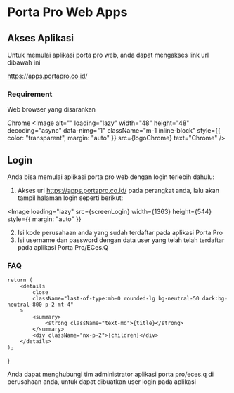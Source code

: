 
# Porta Pro Web Apps

## Akses Aplikasi
Untuk memulai aplikasi porta pro web, anda dapat mengakses link url dibawah ini

https://apps.portapro.co.id/


### Requirement

Web browser yang disarankan

Chrome
    <Image
        alt=""
        loading="lazy"
        width="48"
        height="48"
        decoding="async"
        data-nimg="1"
        className="m-1 inline-block"
        style={{
            color: "transparent",
            margin: "auto" 
        }}
        src={logoChrome}
        text="Chrome"
    />


## Login

Anda bisa memulai aplikasi porta pro web dengan login terlebih dahulu:

1. Akses url https://apps.portapro.co.id/ pada perangkat anda, lalu akan tampil halaman login seperti berikut:

<Image
    loading="lazy"
    src={screenLogin}
    width={1363}
    height={544}
    style={{ margin: "auto" }}
></Image>

2. Isi kode perusahaan anda yang sudah terdaftar pada aplikasi Porta Pro
3. Isi username dan password dengan data user yang telah telah terdaftar pada aplikasi Porta Pro/ECes.Q

### FAQ

    return (
        <details
            close
            className="last-of-type:mb-0 rounded-lg bg-neutral-50 dark:bg-neutral-800 p-2 mt-4"
        >
            <summary>
                <strong className="text-md">{title}</strong>
            </summary>
            <div className="nx-p-2">{children}</div>
        </details>
    );
}

<FAQBox title="Bagaimana jika belum terdaftar sebagai user pada aplikasi porta pro ?">
    Anda dapat menghubungi tim administrator aplikasi porta pro/eces.q di
    perusahaan anda, untuk dapat dibuatkan user login pada aplikasi
</FAQBox>
